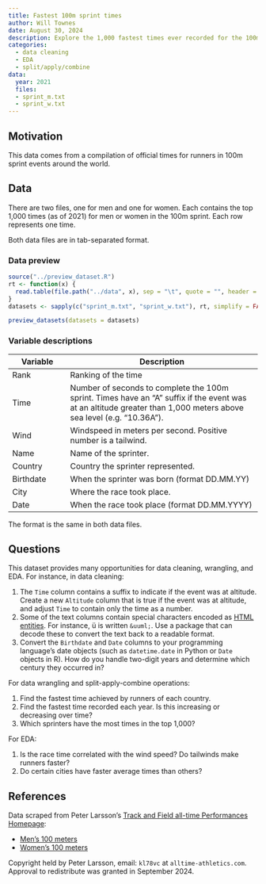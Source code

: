 ```yaml
---
title: Fastest 100m sprint times
author: Will Townes
date: August 30, 2024
description: Explore the 1,000 fastest times ever recorded for the 100m sprint, in men's and women's track, cleaning the data and conducting EDA.
categories:
  - data cleaning
  - EDA
  - split/apply/combine
data:
  year: 2021
  files: 
  - sprint_m.txt
  - sprint_w.txt
---
```


## Motivation

This data comes from a compilation of official times for runners in 100m sprint
events around the world.

## Data

There are two files, one for men and one for women. Each contains the top 1,000
times (as of 2021) for men or women in the 100m sprint. Each row represents one
time.

Both data files are in tab-separated format.

### Data preview

```r
source("../preview_dataset.R")
rt <- function(x) {
  read.table(file.path("../data", x), sep = "\t", quote = "", header = TRUE)
}
datasets <- sapply(c("sprint_m.txt", "sprint_w.txt"), rt, simplify = FALSE)

preview_datasets(datasets = datasets)
```

### Variable descriptions

| Variable | Description |
|----|-------------|
| Rank | Ranking of the time |
| Time | Number of seconds to complete the 100m sprint. Times have an "A" suffix if the event was at an altitude greater than 1,000 meters above sea level (e.g. "10.36A"). |
| Wind | Windspeed in meters per second. Positive number is a tailwind. |
| Name | Name of the sprinter. |
| Country | Country the sprinter represented. |
| Birthdate | When the sprinter was born (format DD.MM.YY) |
| City | Where the race took place. |
| Date | When the race took place (format DD.MM.YYYY) |

The format is the same in both data files.

## Questions

This dataset provides many opportunities for data cleaning, wrangling, and EDA.
For instance, in data cleaning:

1. The `Time` column contains a suffix to indicate if the event was at altitude.
   Create a new `Altitude` column that is true if the event was at altitude, and
   adjust `Time` to contain only the time as a number.
2. Some of the text columns contain special characters encoded as [HTML
   entities](https://developer.mozilla.org/en-US/docs/Glossary/Character_reference).
   For instance, ü is written `&uuml;`. Use a package that can decode these to
   convert the text back to a readable format.
3. Convert the `Birthdate` and `Date` columns to your programming language's
   date objects (such as `datetime.date` in Python or `Date` objects in R). How
   do you handle two-digit years and determine which century they occurred in?


For data wrangling and split-apply-combine operations:

1. Find the fastest time achieved by runners of each country.
2. Find the fastest time recorded each year. Is this increasing or decreasing
   over time?
3. Which sprinters have the most times in the top 1,000?


For EDA:

1. Is the race time correlated with the wind speed? Do tailwinds make runners
   faster?
2. Do certain cities have faster average times than others?


## References

Data scraped from Peter Larsson's [Track and Field all-time Performances
Homepage](http://www.alltime-athletics.com):

- [Men's 100 meters](http://www.alltime-athletics.com/m_100ok.htm)
- [Women's 100 meters](http://www.alltime-athletics.com/w_100ok.htm)

Copyright held by Peter Larsson, email: `kl78vc` at `alltime-athletics.com`. 
Approval to redistribute was granted in September 2024.
